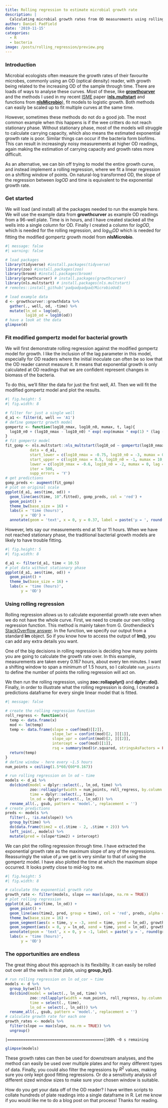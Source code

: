 ```yaml
---
title: Rolling regression to estimate microbial growth rate
description: |
  Calculating microbial growth rates from OD measurements using rolling regression in the tidyverse
author: Daniel Padfield
date: '2019-11-15'
categories: 
  - R
  - bacteria
image: /posts/rolling_regression/preview.png
---
```


### Introduction

Microbial ecologists often measure the growth rates of their favourite microbes, commonly using an OD (optical density) reader, with growth being related to the increasing OD of the sample through time. There are loads of ways to analyse these curves. Most of these, like [__growthcurver__](https://github.com/sprouffske/growthcurver) and the methods I used in my recent [ISME](https://github.com/padpadpadpad/Padfield_2019_ISME_bact_phage_temperature) paper ([__nls.multstart__](https://github.com/padpadpadpad/nls.multstart) and functions from [__nlsMicrobio__](https://cran.r-project.org/web/packages/nlsMicrobio/nlsMicrobio.pdf)), fit models to logistic growth. Both methods can easily be scaled up to fit multiple curves at the same time.

However, sometimes these methods do not do a good job. The most common example when this happens is if the wee critters do not reach stationary phase. Without stationary phase, most of the models will struggle to calculate carrying capacity, which also means the estimated exponential growth rate is poor. Similar things can occur if the bacteria form biofilms. This can result in increasingly noisy measurements at higher OD readings, again making the estimation of carrying capacity and growth rates more difficult.

As an alternative, we can bin off trying to model the entire growth curve, and instead implement a rolling regression, where we fit a linear regression on a shifting window of points. On natural-log transformed OD, the slope of the regression between $logOD$ and time is equivalent to the exponential growth rate.

### Get started

We will load (and install) all the packages needed to run the example here. We will use the example data from __growthcurver__ as example OD readings from a 96-well plate. Time is in hours, and I have created stacked all the wells into a single column for OD. Finally I created a column for $logOD$, which is needed for the rolling regression, and $log_{10}OD$ which is needed for fitting the modified gompertz growth model from __nlsMicrobio__.

```r
#| message: false
#| warning: false

# load packages
library(tidyverse) #install.packages(tidyverse)
library(zoo) #install.packages(zoo)
library(broom) #install.packages(broom)
library(growthcurver) # install.packages(growthcurver)
library(nls.multstart) # install.packages(nls.multstart)
# remotes::install_github('padpadpadpad/MicrobioUoE)

# load example data
d <- growthcurver::growthdata %>%
  gather(., well, od, -time) %>%
  mutate(ln_od = log(od),
         log10_od = log10(od))
# have a look at the data
glimpse(d)
```

### Fit modified gompertz model for bacterial growth

We will first demonstrate rolling regression against the modified gompertz model for growth. I like the inclusion of the lag parameter in this model, especially for OD readers where the initial inoculate can often be so low that the OD reader cannot measure it. It means that exponential growth is only calculated at OD readings that we are confident represent changes in biomass of the bacteria.

To do this, we'll filter the data for just the first well, A1. Then we will fit the modified gompertz model and plot the results.

```r
#| fig.height: 5
#| fig.width: 8

# filter for just a single well
d_a1 <- filter(d, well == 'A1')
# define gompertz growth model
gompertz <- function(log10_nmax, log10_n0, mumax, t, lag){
  log10_n0 + (log10_nmax - log10_n0) * exp(-exp(mumax * exp(1) * (lag - t)/((log10_nmax - log10_n0) * log(10)) + 1))
}
# fit gompertz model
fit_gomp <- nls.multstart::nls_multstart(log10_od ~ gompertz(log10_nmax, log10_n0, mumax, t = time, lag),
           data = d_a1,
           start_lower = c(log10_nmax = -0.75, log10_n0 = -3, mumax = 0, lag = 0),
           start_upper = c(log10_nmax = 0.5, log10_n0 = -1, mumax = 10, lag = 25),
           lower = c(log10_nmax = -0.6, log10_n0 = -2, mumax = 0, lag = 0),
           iter = 500,
           supp_errors = 'Y')
# get predictions
gomp_preds <- augment(fit_gomp)
# plot on original scale
ggplot(d_a1, aes(time, od)) +
  geom_line(aes(time, 10^.fitted), gomp_preds, col = 'red') +
  geom_point() +
  theme_bw(base_size = 16) +
  labs(x = 'time (hours)',
       y = 'OD') +
  annotate(geom = 'text', x = 0, y = 0.37, label = paste('µ = ', round(coef(fit_gomp)[3], 2), ' hr-1', sep = ''), hjust = 0, size = MicrobioUoE::pts(16))
```

However, lets say our measurements end at 10 or 11 hours. When we have not reached stationary phase, the traditional bacterial growth models are likely to have trouble fitting.

```r
#| fig.height: 5
#| fig.width: 8

d_a1 <- filter(d_a1, time < 10.5)
# plot data without stationary phase
ggplot(d_a1, aes(time, od)) +
  geom_point() +
  theme_bw(base_size = 16) +
  labs(x = 'time (hours)',
       y = 'OD')
```

### Using rolling regression

Rolling regression allows us to calculate exponential growth rate even when we do not have the whole curve. First, we need to create our own rolling regression function. This method is mainly taken from G. Grothendieck's [StackOverflow answer](https://stackoverflow.com/questions/49762128/rolling-regression-by-group-in-the-tidyverse). In the function, we specify our output from a standard __lm__ object. So if you know how to access the output of __lm()__, you can add any extra details you want.

One of the big decisions in rolling regression is deciding how many points you are going to calculate the growth rate over. In this example, measurements are taken every 0.167 hours, about every ten minutes. I want a shifting window to span a minimum of 1.5 hours, so I calculate `num_points` to define the number of points the rolling regression will act on.

We then run the rolling regression, using __zoo::rollapplyr()__ and __dplyr::do()__. Finally, in order to illustrate what the rolling regression is doing, I created a predictions dataframe for every single linear model that is fitted.

```r
#| message: false

# create the rolling regression function
roll_regress <- function(x){
  temp <- data.frame(x)
  mod <- lm(temp)
  temp <- data.frame(slope = coef(mod)[[2]],
                     slope_lwr = confint(mod)[2, ][[1]],
                     slope_upr = confint(mod)[2, ][[2]],
                     intercept = coef(mod)[[1]],
                     rsq = summary(mod)$r.squared, stringsAsFactors = FALSE)
  return(temp)
}
# define window - here every ~1.5 hours
num_points = ceiling(1.5*60/(60*0.167)) 

# run rolling regression on ln od ~ time
models <- d_a1 %>%
  do(cbind(model = dplyr::select(., ln_od, time) %>% 
           zoo::rollapplyr(width = num_points, roll_regress, by.column = FALSE, fill = NA, align = 'center'),
           time = dplyr::select(., time),
           ln_od = dplyr::select(., ln_od))) %>%
  rename_all(., gsub, pattern = 'model.', replacement = '')
# create predictions
preds <- models %>%
  filter(., !is.na(slope)) %>%
  group_by(time) %>%
  do(data.frame(time2 = c(.$time - 2, .$time + 2))) %>%
  left_join(., models) %>%
  mutate(pred = (slope*time2) + intercept)
```
We can plot the rolling regression through time. I have extracted the exponential growth rate as the maximum slope of any of the regressions. Reassuringly the value of $\mu$ we get is very similar to that of using the gompertz model. I have also plotted the time at which the maximum slope occurred. It looks pretty close to mid-log to me.

```r
#| fig.height: 5
#| fig.width: 8

# calculate the exponential growth rate
growth_rate <- filter(models, slope == max(slope, na.rm = TRUE))
# plot rolling regression
ggplot(d_a1, aes(time, ln_od)) +
  geom_point() +
  geom_line(aes(time2, pred, group = time), col = 'red', preds, alpha = 0.5) +
  theme_bw(base_size = 16) +
  geom_segment(aes(x = time, y = -3, xend = time, yend = ln_od), growth_rate) +
  geom_segment(aes(x = 0, y = ln_od, xend = time, yend = ln_od), growth_rate) +
  annotate(geom = 'text', x = 0, y = -1, label = paste('µ = ', round(growth_rate$slope, 2), ' hr-1\n95%CI:(',round(growth_rate$slope_lwr, 2), '-', round(growth_rate$slope_upr, 2), ')', sep = ''), hjust = 0, size = MicrobioUoE::pts(16)) +
  labs(x = 'time (hours)',
       y = 'OD')
```

### The opportunities are endless

The great thing about this approach is its flexibility. It can easily be rolled out over all the wells in that plate, using __group_by()__.

```r
# run rolling regression on ln od_cor ~ time
models <- d %>%
  group_by(well) %>%
  do(cbind(model = select(., ln_od, time) %>% 
           zoo::rollapplyr(width = num_points, roll_regress, by.column = FALSE, fill = NA, align = 'center'),
           time = select(., time),
           ln_od = select(., ln_od))) %>%
  rename_all(., gsub, pattern = 'model.', replacement = '')
# calculate growth rate for each one
growth_rates <- models %>%
  filter(slope == max(slope, na.rm = TRUE)) %>%
  ungroup()

```
```
|===========================================|100% ~0 s remaining 
```

```r
glimpse(models)

```

These growth rates can then be used for downstream analyses, and the method can easily be used over multiple plates and for many different types of data. Finally, you could also filter the regressions by $R^{2}$ values, making sure you only kept good fitting regressions. Or do a sensitivity analysis of different sized window sizes to make sure your chosen window is suitable.

How do you get your data off of the OD reader? I have written scripts to collate hundreds of plate readings into a single dataframe in R. Let me know if you would like me to do a blog post on that process! Thanks for reading.